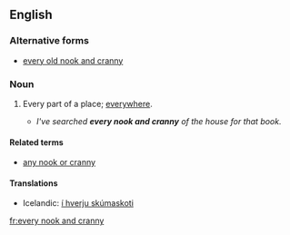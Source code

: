 ==English==

===Alternative forms===
* [[every old nook and cranny]]

===Noun===
{{en-noun|sg=[[every]] [[nook and cranny]]|pl=[[every nooks and crannies]]<!--seen via Google Books-->}}

# {{idiomatic}} Every part of a place; [[everywhere]].
#* ''I've searched '''every nook and cranny''' of the house for that book.''

====Related terms====
* [[any nook or cranny]]

====Translations====
*Icelandic: [[í hverju skúmaskoti]]

[[fr:every nook and cranny]]